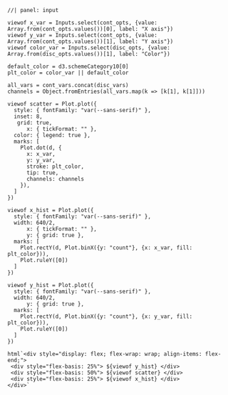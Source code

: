 ```ojs
//| panel: input

viewof x_var = Inputs.select(cont_opts, {value: Array.from(cont_opts.values())[0], label: "X axis"})
viewof y_var = Inputs.select(cont_opts, {value: Array.from(cont_opts.values())[1], label: "Y axis"})
viewof color_var = Inputs.select(disc_opts, {value: Array.from(disc_opts.values())[1], label: "Color"})
```

```ojs
default_color = d3.schemeCategory10[0]
plt_color = color_var || default_color

all_vars = cont_vars.concat(disc_vars)
channels = Object.fromEntries(all_vars.map(k => [k[1], k[1]]))

viewof scatter = Plot.plot({
  style: { fontFamily: "var(--sans-serif)" },
  inset: 8,
   grid: true,
      x: { tickFormat: "" },
  color: { legend: true },
  marks: [
    Plot.dot(d, {
      x: x_var,
      y: y_var,
      stroke: plt_color,
      tip: true,
      channels: channels
    }),
  ]
})

viewof x_hist = Plot.plot({
  style: { fontFamily: "var(--sans-serif)" },
  width: 640/2,
      x: { tickFormat: "" },
      y: { grid: true },
  marks: [
    Plot.rectY(d, Plot.binX({y: "count"}, {x: x_var, fill: plt_color})),
    Plot.ruleY([0])
  ]
})

viewof y_hist = Plot.plot({
  style: { fontFamily: "var(--sans-serif)" },
  width: 640/2,
      y: { grid: true },
  marks: [
    Plot.rectY(d, Plot.binX({y: "count"}, {x: y_var, fill: plt_color})),
    Plot.ruleY([0])
  ]
})

html`<div style="display: flex; flex-wrap: wrap; align-items: flex-end;">
 <div style="flex-basis: 25%"> ${viewof y_hist} </div>
 <div style="flex-basis: 50%"> ${viewof scatter} </div>
 <div style="flex-basis: 25%"> ${viewof x_hist} </div>
</div>`
```
